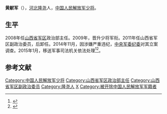 '''黄献军'''（{{bd|？|||}}），[[河北|河北]][[隆尧|隆尧]]人，[[中国人民解放军少将|中国人民解放军少将]]。

==生平==
2008年任[[山西省军区|山西省军区]]政治部主任。2009年，晋升少将军衔。2011年任山西省军区副政治委员，后卸任。2014年11月，因涉嫌严重违纪，[[中央军委纪委|中央军委纪委]]对其立案调查。2015年1月，移送军事司法机关依法处理<ref>{{Cite web |url = http://news.163.com/15/0302/19/AJNP7IJI00014SEH.html |title = 山西省军区政治部原主任黄献军落马，涉晋“老虎”再添一人 |author =  |date = 2015-03-02 |publisher = 网易 |language =  |accessdate =  |quote =  }}{{Dead link|date=2020年1月 |bot=InternetArchiveBot |fix-attempted=yes }}</ref><ref>{{cite news|title=黄献军曾担任山西省军区副政委|url=http://mil.sohu.com/20150302/n409271970.shtml|date=2015-03-02|newspaper=搜狐|accessdate=2015-03-03|archive-date=2015-04-20|archive-url=https://web.archive.org/web/20150420090451/http://mil.sohu.com/20150302/n409271970.shtml|dead-url=no}}</ref>。

==参考文献==
{{Reflist}}

{{中国军事人物小作品}}
{{中共十八大以来的反腐败工作}}
{{DEFAULTSORT:Huang黄}}
[[Category:中国人民解放军少将|Category:中国人民解放军少将]]
[[Category:山西省军区政治部主任|Category:山西省军区政治部主任]]
[[Category:山西省军区副政治委员|Category:山西省军区副政治委员]]
[[Category:隆尧人|Category:隆尧人]]
[[Category:黄姓|X]]
[[Category:被开除中国人民解放军军籍者|Category:被开除中国人民解放军军籍者]]